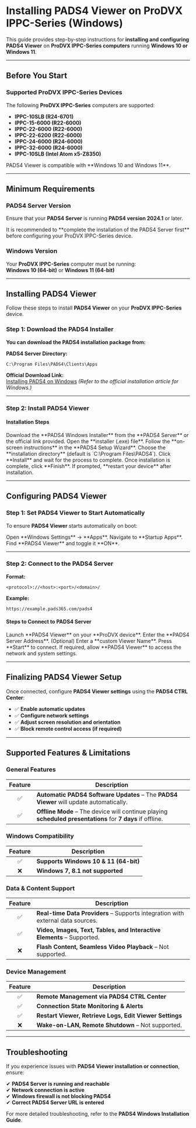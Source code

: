 # **Installing PADS4 Viewer on ProDVX IPPC-Series (Windows)**

This guide provides step-by-step instructions for **installing and configuring PADS4 Viewer** on **ProDVX IPPC-Series computers** running **Windows 10 or Windows 11**.

---

## **Before You Start**

### **Supported ProDVX IPPC-Series Devices**

The following **ProDVX IPPC-Series** computers are supported:

- **IPPC-10SLB (R24-6701)**
- **IPPC-15-6000 (R22-6000)**
- **IPPC-22-6000 (R22-6000)**
- **IPPC-22-6200 (R22-6000)**
- **IPPC-24-6000 (R24-6000)**
- **IPPC-32-6000 (R24-6000)**
- **IPPC-10SLB (Intel Atom x5-Z8350)**

<Note>
   PADS4 Viewer is compatible with **Windows 10 and Windows 11**.
</Note>

---

## **Minimum Requirements**

### **PADS4 Server Version**

Ensure that your **PADS4 Server** is running **PADS4 version 2024.1** or later.

<Note>
  It is recommended to **complete the installation of the PADS4 Server first** before configuring your ProDVX IPPC-Series device.
</Note>

### **Windows Version**

Your **ProDVX IPPC-Series** computer must be running:\
**Windows 10 (64-bit)** or **Windows 11 (64-bit)**

---

## **Installing PADS4 Viewer**

Follow these steps to install **PADS4 Viewer** on your **ProDVX IPPC-Series** device.

### **Step 1: Download the PADS4 Installer**

**You can download the PADS4 installation package from:**

**PADS4 Server Directory:**

```
C:\Program Files\PADS4\Clients\Apps
```

**Official Download Link:**\
[Installing PADS4 on Windows](/certified-devices/windows/Windows-Viewer) _(Refer to the official installation article for Windows.)_

---

### **Step 2: Install PADS4 Viewer**

#### **Installation Steps**

<Steps>
  <Step title="Step One">
    Download the **PADS4 Windows Installer** from the **PADS4 Server** or the official link provided.
  </Step>
  <Step title="Step Two">
    Open the **installer (.exe) file**.
  </Step>
  <Step title="Step Three">
    Follow the **on-screen instructions** in the **PADS4 Setup Wizard**.
  </Step>
  <Step title="Step Four">
    Choose the **installation directory** (default is `C:\Program Files\PADS4`).
  </Step>
  <Step title="Step Five">
    Click **Install** and wait for the process to complete.
  </Step>
  <Step title="Step Six">
    Once installation is complete, click **Finish**.
  </Step>
</Steps>

<Note>
   If prompted, **restart your device** after installation.
</Note>

---

## **Configuring PADS4 Viewer**

### **Step 1: Set PADS4 Viewer to Start Automatically**

To ensure **PADS4 Viewer** starts automatically on boot:

<Steps>
  <Step title="Step One">
    Open **Windows Settings** → **Apps**.
  </Step>
  <Step title="Step Two">
    Navigate to **Startup Apps**.
  </Step>
  <Step title="Step Three">
    Find **PADS4 Viewer** and toggle it **ON**.
  </Step>
</Steps>

---

### **Step 2: Connect to the PADS4 Server**

**Format:**

```
<protocol>://<host>:<port>/<domain>/
```

**Example:**

```
https://example.pads365.com/pads4
```

#### **Steps to Connect to PADS4 Server**

<Steps>
  <Step title="Step One">
    Launch **PADS4 Viewer** on your **ProDVX device**.
  </Step>
  <Step title="Step Two">
    Enter the **PADS4 Server Address**.
  </Step>
  <Step title="Step Three">
    (Optional) Enter a **custom Viewer Name**.
  </Step>
  <Step title="Step Four">
    Press **Start** to connect.
  </Step>
  <Step title="Step Five">
    If required, allow **PADS4 Viewer** to access the network and system settings.
  </Step>
</Steps>

---

## **Finalizing PADS4 Viewer Setup**

Once connected, configure **PADS4 Viewer settings** using the **PADS4 CTRL Center**:

- ✅ **Enable automatic updates**
- ✅ **Configure network settings**
- ✅ **Adjust screen resolution and orientation**
- ✅ **Block remote control access (if required)**

---

## **Supported Features & Limitations**

### **General Features**

| Feature | Description                                                                                                |
| :-----: | ---------------------------------------------------------------------------------------------------------- |
| ✅       | **Automatic PADS4 Software Updates** – The **PADS4 Viewer** will update automatically.                     |
| ✅       | **Offline Mode** – The device will continue playing **scheduled presentations** for **7 days** if offline. |

### **Windows Compatibility**

| Feature | Description                           |
| :-----: | ------------------------------------- |
| ✅       | **Supports Windows 10 & 11 (64-bit)** |
| ❌       | **Windows 7, 8.1 not supported**      |

### **Data & Content Support**

| Feature | Description                                                                     |
| :-----: | ------------------------------------------------------------------------------- |
| ✅       | **Real-time Data Providers** – Supports integration with external data sources. |
| ✅       | **Video, Images, Text, Tables, and Interactive Elements** – Supported.          |
| ❌       | **Flash Content, Seamless Video Playback** – Not supported.                     |

### **Device Management**

| Feature | Description                                             |
| :-----: | ------------------------------------------------------- |
| ✅       | **Remote Management via PADS4 CTRL Center**             |
| ✅       | **Connection State Monitoring & Alerts**                |
| ✅       | **Restart Viewer, Retrieve Logs, Edit Viewer Settings** |
| ❌       | **Wake-on-LAN, Remote Shutdown** – Not supported.       |

---

## **Troubleshooting**

If you experience issues with **PADS4 Viewer installation or connection**, ensure:

✔ **PADS4 Server is running and reachable**\
✔ **Network connection is active**\
✔ **Windows firewall is not blocking PADS4**\
✔ **Correct PADS4 Server URL is entered**

For more detailed troubleshooting, refer to the **PADS4 Windows Installation Guide**.
